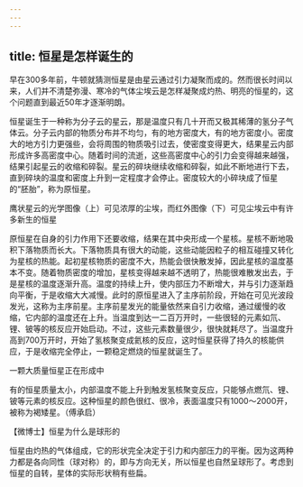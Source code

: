 ```yaml
---
---
---
```

title: 恒星是怎样诞生的
---




早在300多年前，牛顿就猜测恒星是由星云通过引力凝聚而成的。然而很长时间以来，人们并不清楚弥漫、寒冷的气体尘埃云是怎样凝聚成灼热、明亮的恒星的，这个问题直到最近50年才逐渐明朗。

恒星诞生于一种称为分子云的星云，那是温度只有几十开而又极其稀薄的氢分子气体云。分子云内部的物质分布并不均匀，有的地方密度大，有的地方密度小。密度大的地方引力更强些，会将周围的物质吸引过去，使密度变得更大，结果星云内部形成许多高密度中心。随着时间的流逝，这些高密度中心的引力会变得越来越强，结果引起星云的收缩和碎裂。星云的碎块继续收缩和碎裂，如此不断地进行下去，直到碎块的温度和密度上升到一定程度才会停止。密度较大的小碎块成了恒星的“胚胎”，称为原恒星。

鹰状星云的光学图像（上）可见浓厚的尘埃，而红外图像（下）可见尘埃云中有许多新生的恒星



原恒星在自身的引力作用下还要收缩，结果在其中央形成一个星核。星核不断地吸积下落物质而长大。下落物质具有很大的动能，这些动能因粒子的相互碰撞又转化为星核的热能。起初星核物质的密度不大，热能会很快散发掉，因此星核的温度基本不变。随着物质密度的增加，星核变得越来越不透明了，热能很难散发出去，于是星核的温度逐渐升高。温度的持续上升，使内部压力不断增大，并与引力逐渐趋向平衡，于是收缩大大减慢。此时的原恒星进入了主序前阶段，开始在可见光波段发光，这称为主序前星。主序前星发光的能量依然来自引力收缩，通过缓慢的收缩，它内部的温度还在上升。当温度到达一二百万开时，一些很轻的元素如氘、锂、铍等的核反应开始启动。不过，这些元素数量很少，很快就耗尽了。当温度升高到700万开时，开始了氢核聚变成氦核的反应，这时恒星获得了持久的核能供应，于是收缩完全停止，一颗稳定燃烧的恒星就诞生了。

一颗大质量恒星正在形成中



有的恒星质量太小，内部温度不能上升到触发氢核聚变反应，只能够点燃氘、锂、铍等元素的核反应。这种恒星的颜色很红、很冷，表面温度只有1000～2000开，被称为褐矮星。（傅承启）





【微博士】恒星为什么是球形的

恒星由灼热的气体组成，它的形状完全决定于引力和内部压力的平衡。因为这两种力都是各向同性（球对称）的，即与方向无关，所以恒星也自然呈球形了。考虑到恒星的自转，星体的实际形状稍有些扁。